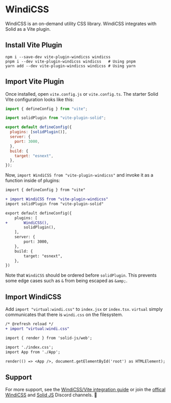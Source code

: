 # WindiCSS

WindiCSS is an on-demand utility CSS library. WindiCSS integrates with Solid as a Vite plugin.

## Install Vite Plugin

```
npm i --save-dev vite-plugin-windicss windicss
pnpm i --dev vite-plugin-windicss windicss   # Using pnpm
yarn add --dev vite-plugin-windicss windicss # Using yarn
```

## Import Vite Plugin

Once installed, open `vite.config.js` or `vite.config.ts`. The starter Solid Vite configuration looks like this:

```js
import { defineConfig } from "vite";

import solidPlugin from "vite-plugin-solid";

export default defineConfig({
  plugins: [solidPlugin()],
  server: {
    port: 3000,
  },
  build: {
    target: "esnext",
  },
});
```

Now, `import WindiCSS from "vite-plugin-windicss"` and invoke it as a function inside of plugins:

```diff
import { defineConfig } from "vite"

+ import WindiCSS from "vite-plugin-windicss"
import solidPlugin from "vite-plugin-solid"

export default defineConfig({
	plugins: [
+		WindiCSS(),
		solidPlugin(),
	],
	server: {
		port: 3000,
	},
	build: {
		target: "esnext",
	},
})
```

Note that `WindiCSS` should be ordered before `solidPlugin`. This prevents some edge cases such as `&` from being escaped as `&amp;`.

## Import WindiCSS

Add `import "virtual:windi.css"` to `index.jsx` or `index.tsx`. `virtual` simply communicates that there is `windi.css` on the filesystem.

```diff
/* @refresh reload */
+ import "virtual:windi.css"

import { render } from 'solid-js/web';

import './index.css';
import App from './App';

render(() => <App />, document.getElementById('root') as HTMLElement);
```

## Support

For more support, see the [WindiCSS/Vite integration guide](https://windicss.org/integrations/vite.html) or join the [offical WindiCSS](TODO) and [Solid JS](TODO) Discord channels. 👋
